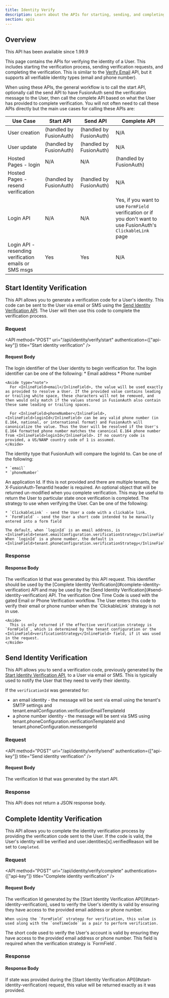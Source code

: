 ```yaml
---
title: Identity Verify
description: Learn about the APIs for starting, sending, and completing identity verification.
section: apis
---
```


## Overview

<Aside type="version">
  This API has been available since 1.99.9
</Aside>

This page contains the APIs for verifying the identity of a User. This includes starting the verification process, sending verification requests, and completing the verification. This is similar to the [Verify Email](/docs/apis/users#verify-a-users-email) API, but it supports all verifiable identity types (email and phone number).

When using these APIs, the general workflow is to call the start API, optionally call the send API to have FusionAuth send the verification message to the User, then call the complete API based on what the User has provided to complete verification. You will not often need to call these APIs directly but the main use cases for calling these APIs are:

| Use Case                                              | Start API                | Send API                | Complete API                                                                                                   |
|-------------------------------------------------------|--------------------------|-------------------------|----------------------------------------------------------------------------------------------------------------|
| User creation                                         | (handled by FusionAuth)  | (handled by FusionAuth) | N/A                                                                                                            |
| User update                                           | (handled by FusionAuth)  | (handled by FusionAuth) | N/A                                                                                                            |
| Hosted Pages - login                                  | N/A                      | N/A                     | (handled by FusionAuth)                                                                                        |
| Hosted Pages - resend verification                    | (handled by FusionAuth)  | (handled by FusionAuth) | N/A                                                                                                            |
| Login API                                             | N/A                      | N/A                     | Yes, if you want to use `FormField` verification or if you don't want to use FusionAuth's `ClickableLink` page |
| Login API - resending verification emails or SMS msgs | Yes                      | Yes                     | N/A                                                                                                            |

## Start Identity Verification

This API allows you to generate a verification code for a User's identity. This code can be sent to the User via email or SMS using the [Send Identity Verification API](#send-identity-verification). The User will then use this code to complete the verification process.

### Request

<API method="POST" uri="/api/identity/verify/start" authentication={["api-key"]}
     title="Start identity verification" />

<XFusionauthTenantIdHeaderScopedOperation />

#### Request Body

<APIBlock>
  <APIField name="loginId" type="String" required>
    The login identifier of the User identity to begin verification for. The login identifier can be one of the following:
    * Email address
    * Phone number

    <Aside type="note">
      For <InlineField>email</InlineField>, the value will be used exactly as provided to resolve a User. If the provided value contains leading or trailing white space, these characters will not be removed, and then would only match if the values stored in FusionAuth also contain these same leading or trailing spaces.

      For <InlineField>phoneNumber</InlineField>, <InlineField>loginId</InlineField> can be any valid phone number (in E.164, national, or international format) and FusionAuth will canonicalize the value. Thus the User will be resolved if the User's E.164 formatted phone number matches the canonical E.164 phone number from <InlineField>loginId</InlineField>. If no country code is provided, a US/NANP country code of 1 is assumed.
    </Aside>
  </APIField>
  <APIField name="loginIdType" type="String" required>
    The identity type that FusionAuth will compare the <InlineField>loginId</InlineField> to. Can be one of the following:

    * `email`
    * `phoneNumber`
  </APIField>

  <APIField name="applicationId" type="UUID" optional>
    An application Id. If this is not provided and there are multiple tenants, the <InlineField>X-FusionAuth-TenantId</InlineField> header is required.
  </APIField>
  <APIField name="state" type="Object" optional>
    An optional object that will be returned un-modified when you complete verification. This may be useful to return the User to particular state once verification is completed.
  </APIField>
  <APIField name="verificationStrategy" type="String" optional defaults="tenant value">
    The strategy to use when verifying the User. Can be one of the following:

    * `ClickableLink` - send the User a code with a clickable link.
    * `FormField` - send the User a short code intended to be manually entered into a form field

    The default, when `loginId` is an email address, is <InlineField>tenant.emailConfiguration.verificationStrategy</InlineField>. When `loginId` is a phone number, the default is <InlineField>tenant.phoneConfiguration.verificationStrategy</InlineField>.
  </APIField>
</APIBlock>

### Response

<StandardPostResponseCodes never_search_error />

#### Response Body

<APIBlock>
  <APIField name="verificationId" type="String">
    The verification Id that was generated by this API request. This identifier should be used by the [Complete Identity Verification](#complete-identity-verification) API and may be used by the [Send Identity Verification](#send-identity-verification) API.
  </APIField>
  <APIField name="oneTimeCode" type="String" optional>
    The verification One Time Code is used with the gated Email or Phone Verification workflow. The User enters this code to verify their email or phone number when the `ClickableLink` strategy is not in use.

    <Aside>
      This is only returned if the effective verification strategy is `FormField`, which is determined by the tenant configuration or the <InlineField>verificationStrategy</InlineField> field, if it was used in the request.
    </Aside>
  </APIField>
</APIBlock>

<JSON title="Example Response JSON" src="identity/verify/start-response-body.json" />

<JSON title="Example Response JSON with oneTimeCode" src="identity/verify/start-response-otp-body.json" />

## Send Identity Verification

This API allows you to send a verification code, previously generated by the [Start Identity Verification API](#start-identity-verification), to a User via email or SMS. This is typically used to notify the User that they need to verify their identity.

If the `verificationId` was generated for:
* an email identity - the message will be sent via email using the tenant's SMTP settings and <InlineField>tenant.emailConfiguration.verificationEmailTemplateId</InlineField>
* a phone number identity - the message will be sent via SMS using <InlineField>tenant.phoneConfiguration.verificationTemplateId</InlineField> and <InlineField>tenant.phoneConfiguration.messengerId</InlineField>

### Request

<API method="POST" uri="/api/identity/verify/send" authentication={["api-key"]}
     title="Send identity verification" />

<XFusionauthTenantIdHeaderScopedOperation />

#### Request Body

<APIBlock>
  <APIField name="verificationId" type="String" required>
    The verification Id that was generated by the start API.
  </APIField>
</APIBlock>

### Response

This API does not return a JSON response body.

<StandardPostResponseCodes never_search_error />

## Complete Identity Verification

This API allows you to complete the identity verification process by providing the verification code sent to the User. If the code is valid, the User's identity will be verified and <InlineField>user.identities\[x].verifiedReason</InlineField> will be set to `Completed`.

### Request

<API method="POST" uri="/api/identity/verify/complete" authentication={["api-key"]}
     title="Complete identity verification" />

<XFusionauthTenantIdHeaderScopedOperation />

#### Request Body

<APIBlock>
  <APIField name="verificationId" type="String" required>
    The verification Id generated by the [Start Identity Verification API](#start-identity-verification), used to verify the User's identity is valid by ensuring they have access to the provided email address or phone number.

    When using the `FormField` strategy for verification, this value is used along with the `oneTimeCode` as a pair to perform verification.
  </APIField>
  <APIField name="oneTimeCode" type="String" optional>
    The short code used to verify the User's account is valid by ensuring they have access to the provided email address or phone number. This field is required when the verification strategy is `FormField`.
  </APIField>

</APIBlock>

### Response

<StandardPostResponseCodes never_search_error />

#### Response Body

<APIBlock>
  <APIField name="state" type="Object">
    If <InlineField>state</InlineField> was provided during the [Start Identity Verification API](#start-identity-verification) request, this value will be returned exactly as it was provided.
  </APIField>
</APIBlock>

<JSON title="Example Response JSON" src="identity/verify/complete-response-body.json" />

<JSON title="Example Response JSON with state" src="identity/verify/complete-response-body-state.json" />
